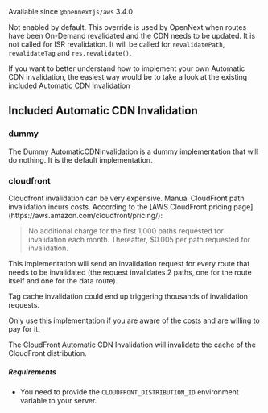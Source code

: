 
Available since `@opennextjs/aws` 3.4.0

Not enabled by default. This override is used by OpenNext when routes have been On-Demand revalidated and the CDN needs to be updated. It is not called for ISR revalidation.
It will be called for `revalidatePath`, `revalidateTag` and `res.revalidate()`.

If you want to better understand how to implement your own Automatic CDN Invalidation, the easiest way would be to take a look at the existing [included Automatic CDN Invalidation](https://github.com/opennextjs/opennextjs-aws/tree/main/packages/open-next/src/overrides/cdnInvalidation)

## Included Automatic CDN Invalidation

### dummy

The Dummy AutomaticCDNInvalidation is a dummy implementation that will do nothing. It is the default implementation.

### cloudfront

<Callout type='warning'>
Cloudfront invalidation can be very expensive. Manual CloudFront path invalidation incurs costs. According to the [AWS CloudFront pricing page](https://aws.amazon.com/cloudfront/pricing/):

> No additional charge for the first 1,000 paths requested for invalidation each month. Thereafter, $0.005 per path requested for invalidation.

This implementation will send an invalidation request for every route that needs to be invalidated (the request invalidates 2 paths, one for the route itself and one for the data route).

Tag cache invalidation could end up triggering thousands of invalidation requests.

Only use this implementation if you are aware of the costs and are willing to pay for it.

</Callout>

The CloudFront Automatic CDN Invalidation will invalidate the cache of the CloudFront distribution.

##### Requirements

- You need to provide the `CLOUDFRONT_DISTRIBUTION_ID` environment variable to your server.
